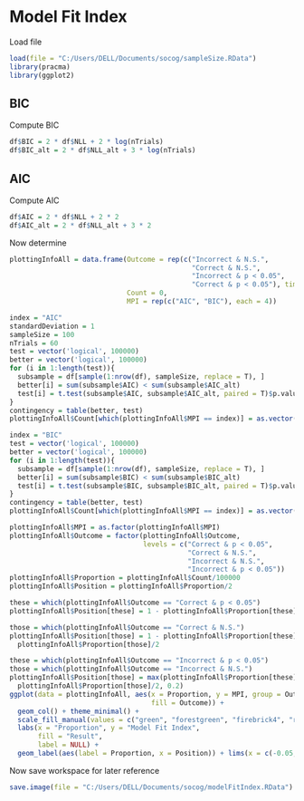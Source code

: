 # Model Fit Index

Load file

```r
load(file = "C:/Users/DELL/Documents/socog/sampleSize.RData")
library(pracma)
library(ggplot2)
```

## BIC

Compute BIC

```r
df$BIC = 2 * df$NLL + 2 * log(nTrials)
df$BIC_alt = 2 * df$NLL_alt + 3 * log(nTrials)
```

## AIC

Compute AIC

```r
df$AIC = 2 * df$NLL + 2 * 2
df$AIC_alt = 2 * df$NLL_alt + 3 * 2
```

Now determine

```r
plottingInfoAll = data.frame(Outcome = rep(c("Incorrect & N.S.", 
                                             "Correct & N.S.", 
                                             "Incorrect & p < 0.05",
                                             "Correct & p < 0.05"), times = 2),
                             Count = 0,
                             MPI = rep(c("AIC", "BIC"), each = 4))

index = "AIC"
standardDeviation = 1
sampleSize = 100
nTrials = 60
test = vector('logical', 100000)
better = vector('logical', 100000)
for (i in 1:length(test)){
  subsample = df[sample(1:nrow(df), sampleSize, replace = T), ]
  better[i] = sum(subsample$AIC) < sum(subsample$AIC_alt)
  test[i] = t.test(subsample$AIC, subsample$AIC_alt, paired = T)$p.value < 0.05
}
contingency = table(better, test)
plottingInfoAll$Count[which(plottingInfoAll$MPI == index)] = as.vector(contingency)

index = "BIC"
test = vector('logical', 100000)
better = vector('logical', 100000)
for (i in 1:length(test)){
  subsample = df[sample(1:nrow(df), sampleSize, replace = T), ]
  better[i] = sum(subsample$BIC) < sum(subsample$BIC_alt)
  test[i] = t.test(subsample$BIC, subsample$BIC_alt, paired = T)$p.value < 0.05
}
contingency = table(better, test)
plottingInfoAll$Count[which(plottingInfoAll$MPI == index)] = as.vector(contingency)

plottingInfoAll$MPI = as.factor(plottingInfoAll$MPI)
plottingInfoAll$Outcome = factor(plottingInfoAll$Outcome,
                                 levels = c("Correct & p < 0.05",
                                            "Correct & N.S.", 
                                            "Incorrect & N.S.",
                                            "Incorrect & p < 0.05"))
plottingInfoAll$Proportion = plottingInfoAll$Count/100000
plottingInfoAll$Position = plottingInfoAll$Proportion/2

these = which(plottingInfoAll$Outcome == "Correct & p < 0.05")
plottingInfoAll$Position[these] = 1 - plottingInfoAll$Proportion[these]/2

those = which(plottingInfoAll$Outcome == "Correct & N.S.")
plottingInfoAll$Position[those] = 1 - plottingInfoAll$Proportion[these] -
  plottingInfoAll$Proportion[those]/2

these = which(plottingInfoAll$Outcome == "Incorrect & p < 0.05")
those = which(plottingInfoAll$Outcome == "Incorrect & N.S.")
plottingInfoAll$Position[those] = max(plottingInfoAll$Proportion[these] +
  plottingInfoAll$Proportion[those]/2, 0.2)
ggplot(data = plottingInfoAll, aes(x = Proportion, y = MPI, group = Outcome,
                                   fill = Outcome)) + 
  geom_col() + theme_minimal() + 
  scale_fill_manual(values = c("green", "forestgreen", "firebrick4", "red")) +
  labs(x = "Proportion", y = "Model Fit Index", 
       fill = "Result",
       label = NULL) + 
  geom_label(aes(label = Proportion, x = Position)) + lims(x = c(-0.05, 1.05))
```

Now save workspace for later reference

```r
save.image(file = "C:/Users/DELL/Documents/socog/modelFitIndex.RData")
```

